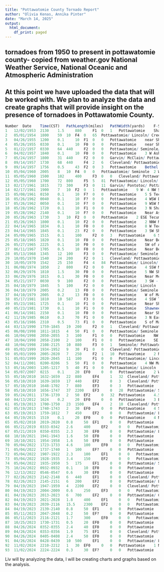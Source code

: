 ```yaml
---
title: "Pottawatomie County Tornado Report"
author: "Olivia Kenas, Annika Pinter"
date: "March 14, 2025"
output:
  html_document:
    df_print: paged
---
```



## tornadoes from 1950 to present in pottawatomie county- copied from weather.gov National Weather Service, National Oceanic and Atmospheric Administration
## At this point we have uploaded the data that will be worked with. We plan to analyze the data and create graphs that will provide insight on the presence of tornadoes in Pottawatomie County. 

```r
Number 	Date 	Time(CST) 	PathLength(miles) 	PathWidth(yards) 	F-Scale 	Killed 	Injured 	County 	Path
1 	12/02/1953 	2130 	1.5 	880 	F1 	0 	1 	Pottawatomie 	Shawnee
2 	05/01/1954 	1800 	59 	10 	F4 	0 	65 	Pottawatomie/ Lincoln/ Creek 	NE of Dale - Meeker - Sparks - Davenport - near Depew
3 	04/26/1955 	1200 	0.1 	10 	F1 	0 	0 	Pottawatomie 	near Shawnee
4 	05/26/1955 	0330 	0.1 	10 	F0 	0 	0 	Pottawatomie 	near Shawnee
5 	01/22/1957 	0330 	64 	440 	F2 	0 	0 	Pottawatomie/ Seminole/ Hughes/ Okfuskee/ McIntosh 	Near St. Louis - Wewoka - Wetumka - Weleetka – Ryal [likely tornado family]
6 	04/02/1957 	1840 	0.1 	10 	F0 	0 	0 	Pottawatomie 	3 W Asher
7 	05/24/1957 	1800 	31 	440 	F2 	0 	0 	Garvin/ McClain/ Pottawatomie 	SW of Wynnewood - Wynnewood; S of Wanette - Wanette - 6 NW McComb
8 	09/14/1957 	1730 	68 	440 	F4 	2 	6 	Cleveland/ Pottawatomie/ Seminole/ Hughes 	Southern Cleveland County NW of Wayne - near Sacred Heart - near Konawa - near Wetumka
9 	09/14/1957 	1756 	0.5 	43 	F2 	0 	3 	Pottawatomie 	Bethel (5 W Shawnee)
10 	05/04/1960 	2005 	8 	10 	F4 	0 	0 	Pottawatomie/ Seminole 	2 W- 5 N Konawa
11 	05/05/1960 	1500 	102 	400 	F3 	0 	0 	Cleveland/ Pottawatomie/ Lincoln/ Creek/ Tulsa 	SW of Corbett - Tribbey- Macomb -2 W Tecumseh; near Bellmont - Depew - 4 W Sand Springs [tornado family]
12 	05/05/1960 	1700 	72 	800 	F5 	5 	81 	Pottawatomie/ Lincoln/ Okfuskee/ Creek 	S of Shawnee- between Paden and Prague- Iron Post- Sapulpa- NE of Sapulpa
13 	02/17/1961 	1815 	73 	300 	F3 	0 	11 	Garvin/ Pontotoc/ Pottawatomie/ Seminole/ Hughes/ Okfuskee/ Okmulgee 	Stratford - Konawa - Wewoka - S of Schulter [tornado family.]
14 	02/17/1961 	1900 	7 	10 	F2 	0 	1 	Pottawatomie 	9 W- 4 NW Shawnee
15 	05/08/1961 	0150 	0.1 	10 	F? 	0 	0 	Pottawatomie 	5 S Tecumseh
16 	05/26/1962 	0040 	0.1 	10 	F? 	0 	0 	Pottawatomie 	4 WSW Dale
17 	05/26/1962 	0050 	0.1 	10 	F? 	0 	0 	Pottawatomie 	9 WSW Macomb
18 	05/28/1962 	1720 	0.1 	10 	F1 	0 	0 	Pottawatomie 	3 N Shawnee
19 	05/28/1962 	2140 	0.1 	10 	F? 	0 	0 	Pottawatomie 	Near Asher
20 	05/26/1963 	1730 	3 	10 	F2 	0 	0 	Pottawatomie 	2 ESE Tecumseh - between Hotulko and Harjo
21 	05/26/1963 	1800 	0.1 	10 	F2 	0 	0 	Pottawatomie 	2 NNW Maud
22 	04/14/1965 	1834 	0.1 	10 	F0 	0 	0 	Pottawatomie 	8 W Tecumseh
23 	04/14/1965 	1845 	0.1 	23 	F2 	0 	0 	Pottawatomie 	3 SW Shawnee
24 	05/09/1965 	1515 	0.1 	100 	F2 	0 	3 	Pottawatomie 	6 SW Shawnee
25 	05/18/1965 	1820 	0.1 	10 	F0 	0 	0 	Pottawatomie 	Near Bellmont
26 	05/27/1965 	2225 	0.1 	10 	F0 	0 	0 	Pottawatomie 	SW of Asher
27 	06/11/1967 	1705 	0.5 	10 	F0 	0 	0 	Pottawatomie 	Near Bethel Acres
28 	05/13/1968 	1345 	12 	100 	F3 	0 	0 	Pottawatomie/ Seminole 	5 WSW- 6 NNE Konawa
29 	10/05/1970 	1540 	24 	200 	F2 	0 	1 	Cleveland/ Pottawatomie 	5 NE Lexington - 8 SE Tecumseh
30 	10/05/1970 	1542 	25 	150 	F4 	4 	84 	Pottawatomie/ Lincoln/ Okfuskee 	Shawnee- Prague- 2 N Paden
31 	06/08/1974 	1850 	2 	800 	F2 	0 	0 	Pottawatomie 	4 SSW McLoud
32 	06/29/1976 	1810 	1.5 	30 	F0 	0 	0 	Pottawatomie 	5 NW Shawnee
33 	06/29/1976 	1815 	0.1 	30 	F0 	0 	0 	Pottawatomie 	Near McLoud
34 	05/21/1977 	0030 	9 	100 	F2 	0 	0 	Pottawatomie 	3 SW - ~6 NE Shawnee
35 	04/10/1979 	1845 	5 	100 	F2 	0 	0 	Pottawatomie/ Lincoln 	5 SW- 2 SW Prague
36 	04/10/1979 	2005 	0.2 	13 	F0 	0 	0 	Pottawatomie/ Seminole 	N of Maud
37 	04/10/1979 	2005 	0.2 	13 	F0 	0 	0 	Pottawatomie 	W of Maud
38 	05/17/1981 	1810 	10 	587 	F3 	0 	6 	Pottawatomie 	4 SSW Tecumseh - ~3 NW Earlsboro
39 	05/23/1981 	1725 	0.1 	10 	F1 	0 	0 	Pottawatomie 	Near Shawnee
40 	05/23/1981 	1730 	0.1 	10 	F1 	0 	0 	Pottawatomie 	Shawnee (N of I-40 and Kickapoo)
41 	06/14/1981 	2150 	0.1 	10 	F0 	0 	0 	Pottawatomie 	Near Shawnee
42 	11/19/1985 	0610 	0.3 	70 	F1 	0 	0 	Pottawatomie 	3 N Earlsboro
43 	05/16/1986 	2310 	0.5 	73 	F1 	0 	0 	Pottawatomie 	S of Macomb
44 	03/13/1990 	1759-1845 	19 	200 	F2 	0 	1 	Cleveland/ Pottawatomie/ Lincoln 	1 SW Stella- Stella- 4 W Meeker
45 	06/08/1998 	1811-1815 	4 	50 	F1 	0 	0 	Pottawatomie/ Seminole 	3 WSW - 1 SE Maud
46 	10/04/1998 	2050-2055 	3 	100 	F1 	0 	0 	Pottawatomie 	NW Shawnee
47 	10/04/1998 	2058-2100 	2 	100 	F1 	0 	0 	Pottawatomie 	SE Shawnee
48 	10/04/1998 	2108-2125 	10 	880 	F3 	0 	1 	Seminole/ Pottawatomie 	5 WNW Little - Center View - 3 SE Prague
49 	05/03/1999 	1934-1952 	9 	30 	F1 	0 	0 	Cleveland/ Pottawatomie 	1 N Etowah - Pink - 2 NNE Pink
50 	05/03/1999 	2005-2020 	7 	250 	F2 	1 	10 	Pottawatomie 	2 N Bethel Acres - NW Shawnee - 7 E McLoud
51 	05/03/1999 	2020-2045 	11 	100 	F1 	0 	0 	Pottawatomie/ Lincoln 	6 NNW Downtown Shawnee - SE Meeker - 4 NE Meeker
52 	04/11/2001 	0200-0206 	5 	50 	F1 	0 	0 	Pottawatomie 	4 NW Maud - 1.5 NNW Harjo
53 	05/16/2003 	1205-1217 	5 	40 	F1 	0 	0 	Pottawatomie/ Lincoln 	3.7 S - 2.2 ENE Prague (13.2 E Aydelotte - 2.2 ENE Prague)
54 	05/07/2007 	0215 	0.1 	20 	EF0 	0 	0 	Pottawatomie 	2 WSW Dale
55 	05/10/2010 	1632-1659 	22 	880 	EF4 	1 	32 	Cleveland/ Pottawatomie 	Norman (near SH-9/Jenkins) - Little Axe - 4 E Pink
56 	05/10/2010 	1639-1659 	17 	440 	EF2 	0 	3 	Cleveland/ Pottawatomie 	7 ESE Noble - Norman (east) - 4 E Pink
57 	05/10/2010 	1648-1702 	7 	880 	EF3 	0 	3 	Pottawatomie 	4.5 NNW Pink - 5 NW Shawnee
58 	05/10/2010 	1656-1747 	37 	2200 	EF3 	0 	28 	Pottawatomie/ Seminole/ Okfuskee 	3 WSW Tecumseh - Tecumseh - 3.5 N Bearden
59 	05/24/2011 	1736-1739 	2 	50 	EF2 	0 	32 	Pottawatomie 	4.5 SSW - 3.5 S McLoud
60 	04/13/2012 	1624 	0.2 	20 	EF0 	0 	0 	Pottawatomie 	3 E Dale
61 	05/19/2013 	1700-1750 	23 	1500 	EF4 	2 	10 	Cleveland/ Pottawatomie 	Norman (9 E Downtown) - 6.5 ESE McLoud
62 	05/19/2013 	1740-1743 	2 	30 	EF0 	0 	0 	Pottawatomie 	4 SSE - 2.5 SE Dale
63 	05/19/2013 	1759-1812 	7 	450 	EF2 	0 	0 	Pottawatomie/ Lincoln 	6 WSW - 2.5 N Prague
64 	05/19/2015 	1519 	0.1 	20 	EF0 	0 	0 	Pottawatomie 	4 NW Macomb
65 	05/02/2018 	2019-2020 	0.8 	50 	EF1 	0 	0 	Pottawatomie 	2 ENE Macomb - 2 S Brooksville
66 	05/21/2019 	0333-0342 	2.6 	400 	EF2 	0 	0 	Pottawatomie 	1 E - 3 NE Dale
67 	05/21/2019 	0350-0355 	2.3 	30 	EF0 	0 	0 	Pottawatomie/ Lincoln 	3.5 SE - 2.5 E Meeker
68 	10/10/2021 	1941-1943 	1.6 	50 	EF0 	0 	0 	Pottawatomie 	1.5 SSW - 0.5 W Dale
69 	10/10/2021 	1954-1958 	1.6 	50 	EF0 	0 	0 	Pottawatomie 	2 WSW - 0.5 NW Johnson
70 	05/04/2022 	1723-1733 	4.6 	100 	EF0 	0 	0 	Pottawatomie 	3 WNW - 1.5 NNW Maud
71 	05/04/2022 	1737-1740 	1 	100 	EF? 	0 	0 	Pottawatomie 	2 NNW - 3 N Maud
72 	05/04/2022 	1907-1922 	2.3 	100 	EF1 	0 	0 	Pottawatomie 	1 ENE Brooksville - 4 SSE Tecumseh
73 	05/04/2022 	1928-1935 	3.4 	150 	EF2 	0 	0 	Pottawatomie 	1 SSE Earlsboro - Earlsboro
74 	05/04/2022 	1935-1950 	5 	175 	EF1 	0 	0 	Pottawatomie/ Seminole 	1 SE Earlsboro - 3 NW Seminole
75 	10/24/2022 	0932-0932 	0.1 	10 	EF0 	0 	0 	Pottawatomie 	4 E Macomb
76 	12/13/2022 	0546-0547 	0.6 	30 	EF0 	0 	0 	Pottawatomie 	5 WSW Wanette
77 	02/26/2023 	2142-2148 	6 	440 	EF1 	0 	0 	Cleveland/ Pottawatomie 	2 SSE Newalla - 2 NNW Dale
78 	02/26/2023 	2145-2151 	6 	200 	EF2 	0 	0 	Pottawatomie/ Lincoln 	3 SSW Aydelotte - 2 SSE Meeker
79 	04/19/2023 	1947-1959 	4 	2200 	EF2 	0 	0 	Cleveland/ Pottawatomie 	2 ENE Etowah - 4 S Pink
80 	04/19/2023 	2004-2009 	0.6 	250 	EF3 	0 	0 	Pottawatomie 	2 SSE Pink
81 	04/19/2023 	2013-2023 	6 	700 	EF2 	0 	0 	Pottawatomie/ Cleveland 	2 NW Pink - 3 ENE Stella
82 	04/19/2023 	2021-2028 	1.8 	400 	EF1 	0 	0 	Pottawatomie 	2 ENE - 3 NE Bethel Acres
83 	04/19/2023 	2039-2116 	15.5 	2300 	EF2 	0 	0 	Pottawatomie/ Lincoln 	3 SE Bethel Acres - Shawnee - 2 NNW Aydelotte
84 	04/19/2023 	2139-2140 	0.8 	50 	EF1 	0 	0 	Pottawatomie 	1 NW - 1 W Garden Grove (3 NE - 3 ENE Johnson)
85 	05/11/2023 	2047-2048 	0.2 	50 	EF? 	0 	0 	Pottawatomie 	4 NNW Asher
86 	05/11/2023 	2116-2121 	1.7 	300 	EF0 	0 	0 	Pottawatomie 	2.5 W - 2.5 NW Maud
87 	10/25/2023 	1730-1731 	0.5 	20 	EF0 	0 	0 	Pottawatomie 	3 ESE Johnson
88 	04/26/2024 	0352-0355 	2.4 	40 	EF0 	0 	0 	Pottawatomie 	4 ENE Stella - 3 SE Newalla
89 	04/26/2024 	0353-0356 	1.9 	75 	EF1 	0 	0 	Cleveland/ Pottawatomie 	4 SSE - 3 SE Newalla
90 	04/26/2024 	0405-0408 	2.4 	50 	EF0 	0 	0 	Pottawatomie 	3 WNW - 3 N Shawnee
91 	04/26/2024 	0428-0439 	10 	500 	EF1 	0 	0 	Pottawatomie/ Lincoln/ Okfuskee 	2.8 SSE Prague - 3.3 N Paden
92 	11/02/2024 	2210-2212 	1 	30 	EF0 	0 	0 	Pottawatomie 	1 NNE - 2 NNE Wanette
93 	11/02/2024 	2224-2224 	0.3 	30 	EF? 	0 	0 	Pottawatomie 	4 SE Tribbey
```

Liv will by analyzing the data, I will be creating charts and graphs based on the analysis. 